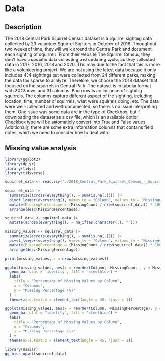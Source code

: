# Data

## Description

The 2018 Central Park Squirrel Census dataset is a squirrel sighting data collected by 23 volunteer Squirrel Sighters in October of 2018. Throughout two weeks of time, they will walk around the Central Park and document each sighting of squirrels. From their website The Squirrel Census, they don't have a specific data collecting and updating cycle, as they collected data in 2012, 2016, 2018 and 2020. This may due to the fact that this is more like a volunteering project. We are not using the latest data because it only includes 434 sightings but were collected from 24 different parks, making the data too sparse to analyze. Therefore, we choose the 2018 dataset that focused on the squirrels in Central Park. The dataset is in tabular format with 3023 rows and 31 columns. Each row is an instance of sighting squirrels. The columns capture different aspect of the sighting, including location, time, number of squirrels, what were squirrels doing, etc. The data were well-collected and well-documented, so there is no issue interpreting them. One issue was some data are in the type of Checkbox, but if downloading the dataset as a csv file, which is an available option, Checkbox type will be automaticly convert into True and False values. Additionally, there are some extra information columns that contains field notes, which we need to consider how to deal with. 

## Missing value analysis

```r
library(ggplot2)
library(dplyr)
library(tidyr)
library(tidyverse)

squirrel_data <- read.csv("./2018_Central_Park_Squirrel_Census_-_Squirrel_Data_20241120.csv")
```


```r
squirrel_data |>
  summarize(across(everything(), ~ sum(is.na(.)))) |>
  pivot_longer(everything(), names_to = "Column", values_to = "MissingCount") |>
  mutate(MissingPercentage = (MissingCount / nrow(squirrel_data)) * 100) |>
  arrange(desc(MissingPercentage))
```


```r
squirrel_data <- squirrel_data |>
  mutate(across(everything(), ~ na_if(as.character(.), "")))

missing_values <- squirrel_data |>
  summarize(across(everything(), ~ sum(is.na(.)))) |>
  pivot_longer(everything(), names_to = "Column", values_to = "MissingCount") |>
  mutate(MissingPercentage = (MissingCount / nrow(squirrel_data)) * 100) |>
  arrange(desc(MissingPercentage))

print(missing_values, n = nrow(missing_values))
```


```r
ggplot(missing_values, aes(x = reorder(Column, -MissingCount), y = MissingCount)) +
  geom_bar(stat = "identity", fill = "steelblue") +
  labs(
    title = "Percentage of Missing Values by Column",
    x = "Columns",
    y = "Missing Percentage (%)"
  ) +
  theme(axis.text.x = element_text(angle = 45, hjust = 1))
```


```r
ggplot(missing_values, aes(x = reorder(Column, -MissingPercentage), y = MissingPercentage)) +
  geom_bar(stat = "identity", fill = "steelblue") +
  labs(
    title = "Percentage of Missing Values by Column",
    x = "Columns",
    y = "Missing Percentage (%)"
  ) +
  theme(axis.text.x = element_text(angle = 45, hjust = 1))
```

```r
library(naniar)
gg_miss_upset(squirrel_data) 
```

